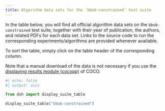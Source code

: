 ```yaml
---
title: Algorithm data sets for the `bbob-constrained` test suite
---
```


In the table below, you will find all official algorithm data sets on the `bbob-constrained` test suite, 
together with their year of publication, the authors, and related PDFs for each data set. Links to the 
source code to run the corresponding experiments/algorithms are provided whenever available.

To sort the table, simply click on the table header of the corresponding column.

Note that a manual download of the data is not necessary if you use the
[displaying results module (cocopp)](../getting-started/index.qmd#displaying-coco-results-postprocess-getting-started) 
of COCO.


```python
#| echo: false
#| output: asis

from dsh import display_suite_table

display_suite_table("bbob-constrained")
```

<script type="text/javascript" src="/assets/js/sort-table.js"></script>
<link rel="stylesheet" href="/assets/css/data-table.css"/>
